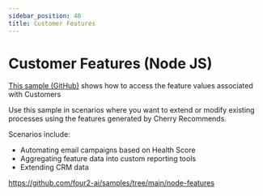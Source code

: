 ```yaml
---
sidebar_position: 40
title: Customer Features
---
```



# Customer Features (Node JS)

[This sample (GitHub)](https://github.com/four2-ai/samples/tree/main/node-features) 
shows how to access the feature values associated with Customers


Use this sample in scenarios where you want to extend or modify existing processes using the features generated by Cherry Recommends.

Scenarios include:
* Automating email campaigns based on Health Score
* Aggregating feature data into custom reporting tools
* Extending CRM data


https://github.com/four2-ai/samples/tree/main/node-features

